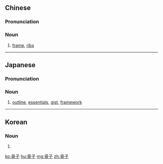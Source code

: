 ==Chinese==
{{zh-forms}}

===Pronunciation===
{{zh-pron
|m=gǔzi
|c=gwat1 zi2
|cat=n
}}

===Noun===
{{zh-noun}}

# [[frame]], [[ribs]]

----

==Japanese==
{{ja-kanjitab|こつ|k1=こっ|し|yomi=o}}

===Pronunciation===
{{ja-pron|こっし|y=o}}

===Noun===
{{ja-noun|こっし}}

# [[outline]], [[essentials]], [[gist]], [[framework]]

----

==Korean==
{{ko-hanjatab}}

===Noun===
{{ko-noun|hj|hangeul=골자}}

# {{hanja form of|골자|[[outline]], [[essentials]], [[gist]], [[framework]]}}

[[ko:骨子]]
[[hu:骨子]]
[[mg:骨子]]
[[zh:骨子]]